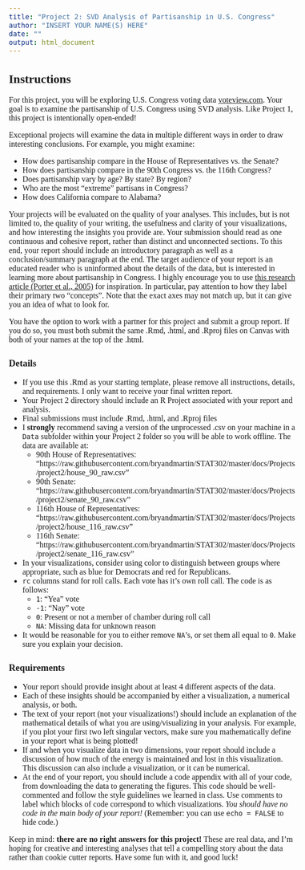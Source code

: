 ```yaml
---
title: "Project 2: SVD Analysis of Partisanship in U.S. Congress"
author: "INSERT YOUR NAME(S) HERE"
date: ""
output: html_document
---
```


<!--- Begin styling code. --->
<style type="text/css">
/* Whole document: */
body{
  font-family: "Palatino Linotype", "Book Antiqua", Palatino, serif;
  font-size: 12pt;
}
h1.title {
  font-size: 38px;
  text-align: center;
}
h4.author {
  font-size: 18px;
  text-align: center;
}
h4.date {
  font-size: 18px;
  text-align: center;
}
</style>
<!--- End styling code. --->

## Instructions

For this project, you will be exploring U.S. Congress voting data [voteview.com](https://www.voteview.com).
Your goal is to examine the partisanship of U.S. Congress using SVD analysis.
Like Project 1, this project is intentionally open-ended!

Exceptional projects will examine the data in multiple different ways in order to draw interesting conclusions. For example, you might examine:

* How does partisanship compare in the House of Representatives vs. the Senate?
* How does partisanship compare in the 90th Congress vs. the 116th Congress?
* Does partisanship vary by age? By state? By region?
* Who are the most "extreme" partisans in Congress?
* How does California compare to Alabama?


Your projects will be evaluated on the quality of your analyses.
This includes, but is not limited to, the quality of your writing, the usefulness and clarity of your visualizations, and how interesting the insights you provide are.
Your submission should read as one continuous and cohesive report, rather than distinct and unconnected sections. 
To this end, your report should include an introductory paragraph as well as a conclusion/summary paragraph at the end.
The target audience of your report is an educated reader who is uninformed about the details of the data, but is interested in learning more about partisanship in Congress.
I highly encourage you to use [this research article (Porter et al., 2005)](HouseOfRepresentatives.pdf) for inspiration. In particular, pay attention to how they label their primary two "concepts".
Note that the exact axes may not match up, but it can give you an idea of what to look for.

You have the option to work with a partner for this project and submit a group report. 
If you do so, you must both submit the same .Rmd, .html, and .Rproj files on Canvas with both of your names at the top of the .html.


### Details

* If you use this .Rmd as your starting template, please remove all instructions, details, and requirements. I only want to receive your final written report.
* Your Project 2 directory should include an R Project associated with your report and analysis.
* Final submissions must include .Rmd, .html, and .Rproj files
* I **strongly** recommend saving a version of the unprocessed .csv on your machine in a `Data` subfolder within your Project 2 folder so you will be able to work offline. The data are available at:
  * 90th House of Representatives: <br>"https://raw.githubusercontent.com/bryandmartin/STAT302/master/docs/Projects/project2/house_90_raw.csv"
  * 90th Senate: <br>"https://raw.githubusercontent.com/bryandmartin/STAT302/master/docs/Projects/project2/senate_90_raw.csv"
  * 116th House of Representatives: <br>"https://raw.githubusercontent.com/bryandmartin/STAT302/master/docs/Projects/project2/house_116_raw.csv"
  * 116th Senate: <br>"https://raw.githubusercontent.com/bryandmartin/STAT302/master/docs/Projects/project2/senate_116_raw.csv"
* In your visualizations, consider using color to distinguish between groups where appropriate, such as blue for Democrats and red for Republicans.
* `rc` columns stand for roll calls. Each vote has it's own roll call. The code is as follows:
  * `1`: "Yea" vote
  * `-1`: "Nay" vote
  * `0`: Present or not a member of chamber during roll call
  * `NA`: Missing data for unknown reason
* It would be reasonable for you to either remove `NA`'s, or set them all equal to `0`. Make sure you explain your decision.


### Requirements

* Your report should provide insight about at least 4 different aspects of the data.
* Each of these insights should be accompanied by either a visualization, a numerical analysis, or both.
* The text of your report (not your visualizations!) should include an explanation of the mathematical details of what you are using/visualizing in your analysis. For example, if you plot your first two left singular vectors, make sure you mathematically define in your report what is being plotted!
* If and when you visualize data in two dimensions, your report should include a discussion of how much of the energy is maintained and lost in this visualization. This discussion can also include a visualization, or it can be numerical.
* At the end of your report, you should include a code appendix with all of your code, from downloading the data to generating the figures. This code should be well-commented and follow the style guidelines we learned in class. Use comments to label which blocks of code correspond to which visualizations. *You should have no code in the main body of your report!* (Remember: you can use `echo = FALSE` to hide code.)

Keep in mind: **there are no right answers for this project!**
These are real data, and I'm hoping for creative and interesting analyses that tell a compelling story about the data rather than cookie cutter reports. Have some fun with it, and good luck!






